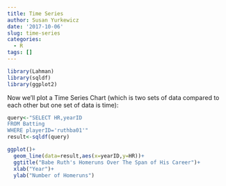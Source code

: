 ```yaml
---
title: Time Series
author: Susan Yurkewicz
date: '2017-10-06'
slug: time-series
categories:
  - R
tags: []
---
```


```r
library(Lahman)
library(sqldf)
library(ggplot2)

```
Now we'll plot a Time Series Chart (which is two sets of data compared to each other but one set of data is time):

```r
query<-"SELECT HR,yearID 
FROM Batting
WHERE playerID='ruthba01'"
result<-sqldf(query)
```

```r
ggplot()+
  geom_line(data=result,aes(x=yearID,y=HR))+
  ggtitle("Babe Ruth's Homeruns Over The Span of His Career")+
  xlab("Year")+
  ylab("Number of Homeruns")

  


```

